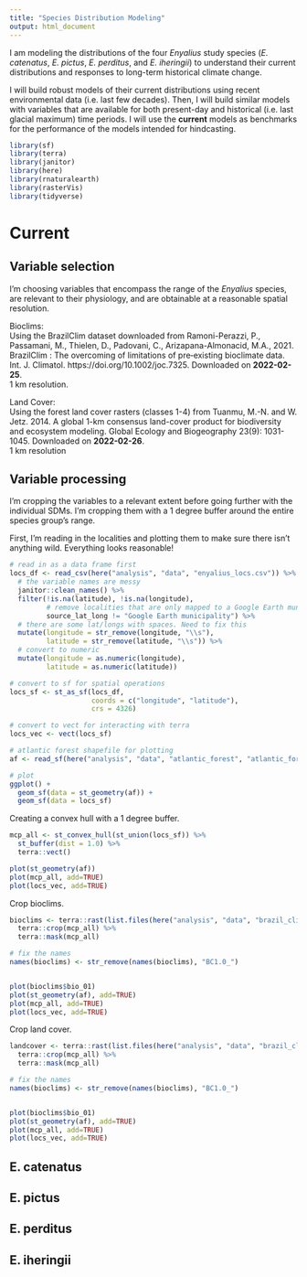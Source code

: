 ```yaml
---
title: "Species Distribution Modeling"
output: html_document
---
```


I am modeling the distributions of the four *Enyalius* study species (*E. catenatus*, *E. pictus*, *E. perditus*, and *E. iheringii*) to understand their current distributions and responses to long-term historical climate change.  

I will build robust models of their current distributions using recent environmental data (i.e. last few decades). Then, I will build similar models with variables that are available for both present-day and historical (i.e. last glacial maximum) time periods. I will use the **current** models as benchmarks for the performance of the models intended for hindcasting.  

```r
library(sf)
library(terra)
library(janitor)
library(here)
library(rnaturalearth)
library(rasterVis)
library(tidyverse)
```


# Current

## Variable selection

I'm choosing variables that encompass the range of the *Enyalius* species, are relevant to their physiology, and are obtainable at a reasonable spatial resolution. 

Bioclims:  
Using the BrazilClim dataset downloaded from Ramoni-Perazzi, P., Passamani, M., Thielen, D., Padovani, C., Arizapana-Almonacid, M.A., 2021. BrazilClim : The overcoming of limitations of pre‐existing bioclimate data. Int. J. Climatol. https://doi.org/10.1002/joc.7325. Downloaded on __2022-02-25__.  
1 km resolution.  

Land Cover:  
Using the forest land cover rasters (classes 1-4) from Tuanmu, M.-N. and W. Jetz. 2014. A global 1-km consensus land-cover product for biodiversity and ecosystem modeling. Global Ecology and Biogeography 23(9): 1031-1045. Downloaded on __2022-02-26__.  
1 km resolution  

## Variable processing

I'm cropping the variables to a relevant extent before going further with the individual SDMs. I'm cropping them with a 1 degree buffer around the entire species group's range. 

First, I'm reading in the localities and plotting them to make sure there isn't anything wild. Everything looks reasonable!  

```r
# read in as a data frame first
locs_df <- read_csv(here("analysis", "data", "enyalius_locs.csv")) %>% 
  # the variable names are messy
  janitor::clean_names() %>%
  filter(!is.na(latitude), !is.na(longitude),
         # remove localities that are only mapped to a Google Earth municipality. The reserve in the "GPS of the reserve" locality is barely a km, so that is acceptable error relative to the environmental resolution
         source_lat_long != "Google Earth municipality") %>%
  # there are some lat/longs with spaces. Need to fix this
  mutate(longitude = str_remove(longitude, "\\s"), 
         latitude = str_remove(latitude, "\\s")) %>% 
  # convert to numeric
  mutate(longitude = as.numeric(longitude),
         latitude = as.numeric(latitude))

# convert to sf for spatial operations
locs_sf <- st_as_sf(locs_df, 
                    coords = c("longitude", "latitude"),
                    crs = 4326)

# convert to vect for interacting with terra
locs_vec <- vect(locs_sf)

# atlantic forest shapefile for plotting
af <- read_sf(here("analysis", "data", "atlantic_forest", "atlantic_forest.geojson"))

# plot
ggplot() +
  geom_sf(data = st_geometry(af)) +
  geom_sf(data = locs_sf)
```

Creating a convex hull with a 1 degree buffer.  

```r
mcp_all <- st_convex_hull(st_union(locs_sf)) %>%
  st_buffer(dist = 1.0) %>% 
  terra::vect()

plot(st_geometry(af))
plot(mcp_all, add=TRUE)
plot(locs_vec, add=TRUE)
```

Crop bioclims.  

```r
bioclims <- terra::rast(list.files(here("analysis", "data", "brazil_clim"), full.names = TRUE)) %>% 
  terra::crop(mcp_all) %>% 
  terra::mask(mcp_all)

# fix the names  
names(bioclims) <- str_remove(names(bioclims), "BC1.0_")


plot(bioclims$bio_01)
plot(st_geometry(af), add=TRUE)
plot(mcp_all, add=TRUE)
plot(locs_vec, add=TRUE)
```

Crop land cover.  

```r
landcover <- terra::rast(list.files(here("analysis", "data", "brazil_clim"), full.names = TRUE)) %>% 
  terra::crop(mcp_all) %>% 
  terra::mask(mcp_all)

# fix the names  
names(bioclims) <- str_remove(names(bioclims), "BC1.0_")


plot(bioclims$bio_01)
plot(st_geometry(af), add=TRUE)
plot(mcp_all, add=TRUE)
plot(locs_vec, add=TRUE)
```



## E. catenatus


## E. pictus


## E. perditus


## E. iheringii
